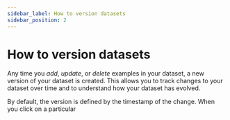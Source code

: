 ```yaml
---
sidebar_label: How to version datasets
sidebar_position: 2
---
```


# How to version datasets

Any time you *add*, *update*, or *delete* examples in your dataset, a new version of your dataset is created. This allows you to track changes to your dataset over time and to understand how your dataset has evolved.

By default, the version is defined by the timestamp of the change. When you click on a particular


